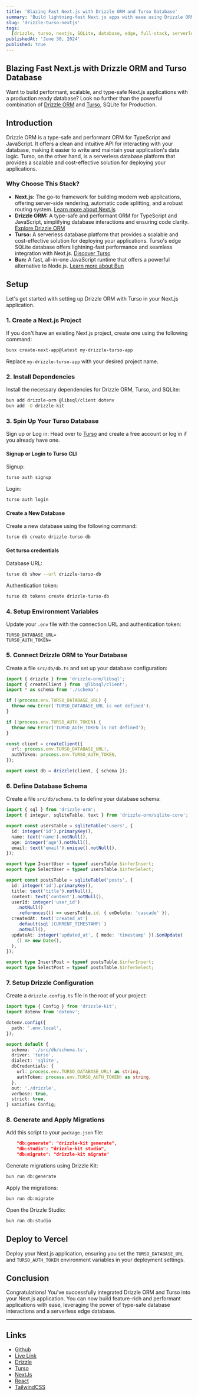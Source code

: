 ```yaml
---
title: 'Blazing Fast Next.js with Drizzle ORM and Turso Database'
summary: 'Build lightning-fast Next.js apps with ease using Drizzle ORM and Turso database. This step-by-step guide shows you how to connect, query, and deploy a performant full-stack app.'
slug: 'drizzle-turso-nextjs'
tags:
  [drizzle, turso, nextjs, SQLite, database, edge, full-stack, serverless, bun]
publishedAt: 'June 30, 2024'
published: true
---
```


## Blazing Fast Next.js with Drizzle ORM and Turso Database

Want to build performant, scalable, and type-safe Next.js applications with a production ready database? Look no further than the powerful combination of [Drizzle ORM](https://drizzle.dev/) and [Turso](https://turso.tech/), SQLite for Production.

## Introduction

Drizzle ORM is a type-safe and performant ORM for TypeScript and JavaScript. It offers a clean and intuitive API for interacting with your database, making it easier to write and maintain your application's data logic. Turso, on the other hand, is a serverless database platform that provides a scalable and cost-effective solution for deploying your applications.

### Why Choose This Stack?

- **Next.js:** The go-to framework for building modern web applications, offering server-side rendering, automatic code splitting, and a robust routing system. [Learn more about Next.js](https://nextjs.org/)
- **Drizzle ORM:** A type-safe and performant ORM for TypeScript and JavaScript, simplifying database interactions and ensuring code clarity. [Explore Drizzle ORM](https://orm.drizzle.team/)
- **Turso:** A serverless database platform that provides a scalable and cost-effective solution for deploying your applications. Turso's edge SQLite database offers lightning-fast performance and seamless integration with Next.js. [Discover Turso](https://turso.tech/)
- **Bun:** A fast, all-in-one JavaScript runtime that offers a powerful alternative to Node.js. [Learn more about Bun](https://bun.sh/)

## Setup

Let's get started with setting up Drizzle ORM with Turso in your Next.js application.

### 1. Create a Next.js Project

If you don't have an existing Next.js project, create one using the following command:

```bash
bunx create-next-app@latest my-drizzle-turso-app
```

Replace `my-drizzle-turso-app` with your desired project name.

### 2. Install Dependencies

Install the necessary dependencies for Drizzle ORM, Turso, and SQLite:

```bash
bun add drizzle-orm @libsql/client dotenv
bun add -D drizzle-kit
```

### 3. Spin Up Your Turso Database

Sign up or Log in: Head over to [Turso](https://turso.tech/) and create a free account or log in if you already have one.

#### Signup or Login to Turso CLI

Signup:

```bash
turso auth signup
```

Login:

```bash
turso auth login
```

#### Create a New Database

Create a new database using the following command:

```bash
turso db create drizzle-turso-db
```

#### Get turso credentials

Database URL:

```bash
turso db show --url drizzle-turso-db
```

Authentication token:

```bash
turso db tokens create drizzle-turso-db
```

### 4. Setup Environment Variables

Update your `.env` file with the connection URL and authentication token:

```plaintext
TURSO_DATABASE_URL=
TURSO_AUTH_TOKEN=
```

### 5. Connect Drizzle ORM to Your Database

Create a file `src/db/db.ts` and set up your database configuration:

```typescript
import { drizzle } from 'drizzle-orm/libsql';
import { createClient } from '@libsql/client';
import * as schema from './schema';

if (!process.env.TURSO_DATABASE_URL) {
  throw new Error('TURSO_DATABASE_URL is not defined');
}

if (!process.env.TURSO_AUTH_TOKEN) {
  throw new Error('TURSO_AUTH_TOKEN is not defined');
}

const client = createClient({
  url: process.env.TURSO_DATABASE_URL!,
  authToken: process.env.TURSO_AUTH_TOKEN,
});

export const db = drizzle(client, { schema });
```

### 6. Define Database Schema

Create a file `src/db/schema.ts` to define your database schema:

```typescript
import { sql } from 'drizzle-orm';
import { integer, sqliteTable, text } from 'drizzle-orm/sqlite-core';

export const usersTable = sqliteTable('users', {
  id: integer('id').primaryKey(),
  name: text('name').notNull(),
  age: integer('age').notNull(),
  email: text('email').unique().notNull(),
});

export type InsertUser = typeof usersTable.$inferInsert;
export type SelectUser = typeof usersTable.$inferSelect;

export const postsTable = sqliteTable('posts', {
  id: integer('id').primaryKey(),
  title: text('title').notNull(),
  content: text('content').notNull(),
  userId: integer('user_id')
    .notNull()
    .references(() => usersTable.id, { onDelete: 'cascade' }),
  createdAt: text('created_at')
    .default(sql`(CURRENT_TIMESTAMP)`)
    .notNull(),
  updateAt: integer('updated_at', { mode: 'timestamp' }).$onUpdate(
    () => new Date(),
  ),
});

export type InsertPost = typeof postsTable.$inferInsert;
export type SelectPost = typeof postsTable.$inferSelect;
```

### 7. Setup Drizzle Configuration

Create a `drizzle.config.ts` file in the root of your project:

```typescript
import type { Config } from 'drizzle-kit';
import dotenv from 'dotenv';

dotenv.config({
  path: '.env.local',
});

export default {
  schema: './src/db/schema.ts',
  driver: 'turso',
  dialect: 'sqlite',
  dbCredentials: {
    url: process.env.TURSO_DATABASE_URL! as string,
    authToken: process.env.TURSO_AUTH_TOKEN! as string,
  },
  out: './drizzle',
  verbose: true,
  strict: true,
} satisfies Config;
```

### 8. Generate and Apply Migrations

Add this script to your `package.json` file:

```json
    "db:generate": "drizzle-kit generate",
    "db:studio": "drizzle-kit studio",
    "db:migrate": "drizzle-kit migrate"
```

Generate migrations using Drizzle Kit:

```bash
bun run db:generate
```

Apply the migrations:

```bash
bun run db:migrate
```

Open the Drizzle Studio:

```bash
bun run db:studio
```

## Deploy to Vercel

Deploy your Next.js application, ensuring you set the `TURSO_DATABASE_URL` and `TURSO_AUTH_TOKEN` environment variables in your deployment settings.

## Conclusion

Congratulations! You've successfully integrated Drizzle ORM and Turso into your Next.js application. You can now build feature-rich and performant applications with ease, leveraging the power of type-safe database interactions and a serverless edge database.

---

## Links

- [Github](https://github.com/patelvivekdev/drizzle-turso-nextjs)
- [Live Link](https://drizzle-turso-nextjs.vercel.app)
- [Drizzle](https://drizzle.team)
- [Turso](https://turso.dev)
- [NextJs](https://nextjs.org)
- [React](https://react.dev)
- [TailwindCSS](https://tailwindcss.com)
